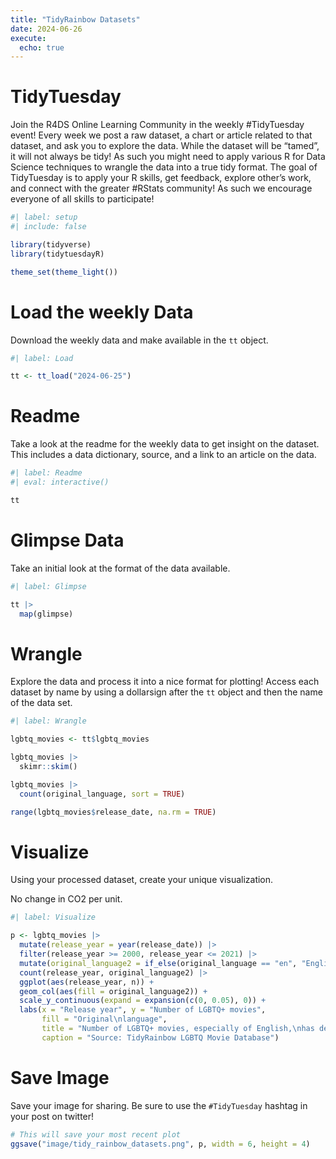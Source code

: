 ```yaml
---
title: "TidyRainbow Datasets"
date: 2024-06-26
execute: 
  echo: true
---
```


# TidyTuesday

Join the R4DS Online Learning Community in the weekly #TidyTuesday event!
Every week we post a raw dataset, a chart or article related to that dataset, and ask you to explore the data.
While the dataset will be “tamed”, it will not always be tidy! As such you might need to apply various R for Data Science techniques to wrangle the data into a true tidy format.
The goal of TidyTuesday is to apply your R skills, get feedback, explore other’s work, and connect with the greater #RStats community!
As such we encourage everyone of all skills to participate!

```r
#| label: setup
#| include: false

library(tidyverse)
library(tidytuesdayR)

theme_set(theme_light())
```

# Load the weekly Data

Download the weekly data and make available in the `tt` object.

```r
#| label: Load

tt <- tt_load("2024-06-25")
```

# Readme

Take a look at the readme for the weekly data to get insight on the dataset.
This includes a data dictionary, source, and a link to an article on the data.

```r
#| label: Readme
#| eval: interactive()

tt

```

# Glimpse Data

Take an initial look at the format of the data available.

```r
#| label: Glimpse

tt |> 
  map(glimpse)

```

# Wrangle

Explore the data and process it into a nice format for plotting! Access each dataset by name by using a dollarsign after the `tt` object and then the name of the data set.

```r
#| label: Wrangle

lgbtq_movies <- tt$lgbtq_movies
```

```r
lgbtq_movies |> 
  skimr::skim()
```

```r
lgbtq_movies |> 
  count(original_language, sort = TRUE)

range(lgbtq_movies$release_date, na.rm = TRUE)
```

# Visualize

Using your processed dataset, create your unique visualization.

No change in CO2 per unit.

```r
#| label: Visualize

p <- lgbtq_movies |> 
  mutate(release_year = year(release_date)) |> 
  filter(release_year >= 2000, release_year <= 2021) |> 
  mutate(original_language2 = if_else(original_language == "en", "English", "Non-English")) |> 
  count(release_year, original_language2) |> 
  ggplot(aes(release_year, n)) +
  geom_col(aes(fill = original_language2)) +
  scale_y_continuous(expand = expansion(c(0, 0.05), 0)) +
  labs(x = "Release year", y = "Number of LGBTQ+ movies",
       fill = "Original\nlanguage",
       title = "Number of LGBTQ+ movies, especially of English,\nhas decreased under Covid-19",
       caption = "Source: TidyRainbow LGBTQ Movie Database")

```

# Save Image

Save your image for sharing. Be sure to use the `#TidyTuesday` hashtag in your post on twitter! 

```r

# This will save your most recent plot
ggsave("image/tidy_rainbow_datasets.png", p, width = 6, height = 4)
```
